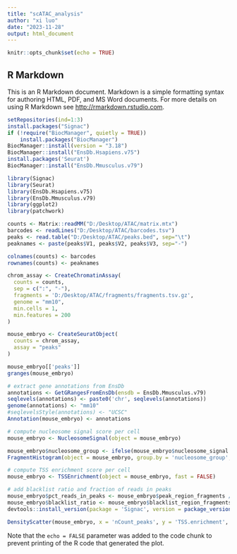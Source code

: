 ---
title: "scATAC_analysis"
author: "xi luo"
date: "2023-11-28"
output: html_document
---

```{r setup, include=FALSE}
knitr::opts_chunk$set(echo = TRUE)
```

## R Markdown

This is an R Markdown document. Markdown is a simple formatting syntax for authoring HTML, PDF, and MS Word documents. For more details on using R Markdown see <http://rmarkdown.rstudio.com>.

```{r}
setRepositories(ind=1:3)
install.packages("Signac")
if (!require("BiocManager", quietly = TRUE))
    install.packages("BiocManager")
BiocManager::install(version = "3.18")
BiocManager::install("EnsDb.Hsapiens.v75")
install.packages('Seurat')
BiocManager::install("EnsDb.Mmusculus.v79")

```

```{r}
library(Signac)
library(Seurat)
library(EnsDb.Hsapiens.v75)
library(EnsDb.Mmusculus.v79)
library(ggplot2)
library(patchwork)
```

```{r}
counts <- Matrix::readMM("D:/Desktop/ATAC/matrix.mtx")
barcodes <- readLines("D:/Desktop/ATAC/barcodes.tsv")
peaks <- read.table("D:/Desktop/ATAC/peaks.bed", sep="\t")
peaknames <- paste(peaks$V1, peaks$V2, peaks$V3, sep="-")

colnames(counts) <- barcodes
rownames(counts) <- peaknames
```

```{r}
chrom_assay <- CreateChromatinAssay(
  counts = counts,
  sep = c(":", "-"),
  fragments = 'D:/Desktop/ATAC/fragments/fragments.tsv.gz',
  genome = "mm10",
  min.cells = 1,
  min.features = 200
)

mouse_embryo <- CreateSeuratObject(
  counts = chrom_assay,
  assay = "peaks"
)

mouse_embryo[['peaks']]
granges(mouse_embryo)

```

```{r}
# extract gene annotations from EnsDb
annotations <- GetGRangesFromEnsDb(ensdb = EnsDb.Mmusculus.v79)
seqlevels(annotations) <- paste0('chr', seqlevels(annotations))
genome(annotations) <- "mm10"
#seqlevelsStyle(annotations) <- "UCSC"
Annotation(mouse_embryo) <- annotations

# compute nucleosome signal score per cell
mouse_embryo <- NucleosomeSignal(object = mouse_embryo)

mouse_embryo$nucleosome_group <- ifelse(mouse_embryo$nucleosome_signal > 4, 'NS > 4', 'NS < 4')
FragmentHistogram(object = mouse_embryo, group.by = 'nucleosome_group', region = 'chr1-1-10000000')

# compute TSS enrichment score per cell
mouse_embryo <- TSSEnrichment(object = mouse_embryo, fast = FALSE)

# add blacklist ratio and fraction of reads in peaks
mouse_embryo$pct_reads_in_peaks <- mouse_embryo$peak_region_fragments / mouse_embryo$passed_filters * 100
mouse_embryo$blacklist_ratio <- mouse_embryo$blacklist_region_fragments / mouse_embryo$peak_region_fragments
devtools::install_version(package = 'Signac', version = package_version('0.2.5'))

```

```{r}
DensityScatter(mouse_embryo, x = 'nCount_peaks', y = 'TSS.enrichment', log_x = TRUE, quantiles = TRUE)
```

Note that the `echo = FALSE` parameter was added to the code chunk to prevent printing of the R code that generated the plot.
